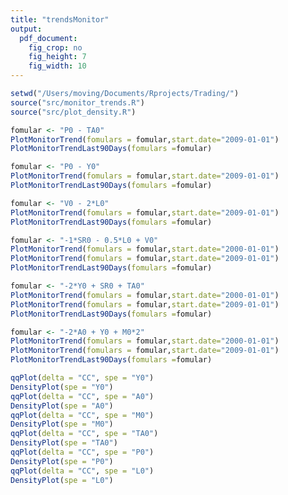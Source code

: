 ```yaml
---
title: "trendsMonitor"
output: 
  pdf_document: 
    fig_crop: no
    fig_height: 7
    fig_width: 10
---
```


```r
setwd("/Users/moving/Documents/Rprojects/Trading/")
source("src/monitor_trends.R")
source("src/plot_density.R")

fomular <- "P0 - TA0"
PlotMonitorTrend(fomulars = fomular,start.date="2009-01-01")
PlotMonitorTrendLast90Days(fomulars =fomular)

fomular <- "P0 - Y0"
PlotMonitorTrend(fomulars = fomular,start.date="2009-01-01")
PlotMonitorTrendLast90Days(fomulars =fomular)

fomular <- "V0 - 2*L0"
PlotMonitorTrend(fomulars = fomular,start.date="2009-01-01")
PlotMonitorTrendLast90Days(fomulars =fomular)

fomular <- "-1*SR0 - 0.5*L0 + V0"
PlotMonitorTrend(fomulars = fomular,start.date="2000-01-01")
PlotMonitorTrend(fomulars = fomular,start.date="2009-01-01")
PlotMonitorTrendLast90Days(fomulars =fomular)

fomular <- "-2*Y0 + SR0 + TA0"
PlotMonitorTrend(fomulars = fomular,start.date="2000-01-01")
PlotMonitorTrend(fomulars = fomular,start.date="2009-01-01")
PlotMonitorTrendLast90Days(fomulars =fomular)

fomular <- "-2*A0 + Y0 + M0*2"
PlotMonitorTrend(fomulars = fomular,start.date="2000-01-01")
PlotMonitorTrend(fomulars = fomular,start.date="2009-01-01")
PlotMonitorTrendLast90Days(fomulars =fomular)

qqPlot(delta = "CC", spe = "Y0")
DensityPlot(spe = "Y0")
qqPlot(delta = "CC", spe = "A0")
DensityPlot(spe = "A0")
qqPlot(delta = "CC", spe = "M0")
DensityPlot(spe = "M0")
qqPlot(delta = "CC", spe = "TA0")
DensityPlot(spe = "TA0")
qqPlot(delta = "CC", spe = "P0")
DensityPlot(spe = "P0")
qqPlot(delta = "CC", spe = "L0")
DensityPlot(spe = "L0")


```


